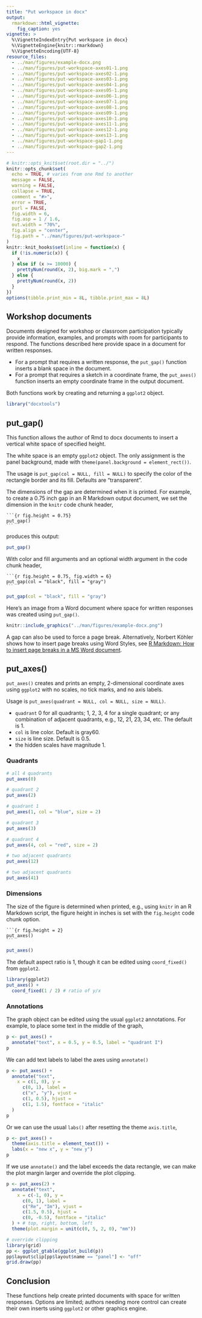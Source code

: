 ---
title: "Put workspace in docx"
output:
  rmarkdown::html_vignette:
    fig_caption: yes
vignette: >
  %\VignetteIndexEntry{Put workspace in docx}
  %\VignetteEngine{knitr::rmarkdown}
  %\VignetteEncoding{UTF-8}
resource_files:
  - ../man/figures/example-docx.png
  - ../man/figures/put-workspace-axes01-1.png
  - ../man/figures/put-workspace-axes02-1.png
  - ../man/figures/put-workspace-axes03-1.png
  - ../man/figures/put-workspace-axes04-1.png
  - ../man/figures/put-workspace-axes05-1.png
  - ../man/figures/put-workspace-axes06-1.png
  - ../man/figures/put-workspace-axes07-1.png
  - ../man/figures/put-workspace-axes08-1.png
  - ../man/figures/put-workspace-axes09-1.png
  - ../man/figures/put-workspace-axes10-1.png
  - ../man/figures/put-workspace-axes11-1.png
  - ../man/figures/put-workspace-axes12-1.png
  - ../man/figures/put-workspace-axes13-1.png
  - ../man/figures/put-workspace-gap1-1.png
  - ../man/figures/put-workspace-gap2-1.png
---

```{r setup, echo = FALSE, message = FALSE}
# knitr::opts_knit$set(root.dir = "../")
knitr::opts_chunk$set(
  echo = TRUE, # varies from one Rmd to another
  message = FALSE,
  warning = FALSE,
  collapse = TRUE,
  comment = "#>",
  error = TRUE,
  purl = FALSE,
  fig.width = 6,
  fig.asp = 1 / 1.6,
  out.width = "70%",
  fig.align = "center",
  fig.path = "../man/figures/put-workspace-"
)
knitr::knit_hooks$set(inline = function(x) {
  if (!is.numeric(x)) {
    x
  } else if (x >= 10000) {
    prettyNum(round(x, 2), big.mark = ",")
  } else {
    prettyNum(round(x, 2))
  }
})
options(tibble.print_min = 8L, tibble.print_max = 8L)
```


## Workshop documents 

Documents designed for workshop or classroom participation typically provide information, examples, and prompts with room for participants to respond. The functions described here provide space in a document for written responses.    

- For a prompt that requires a written response,  the `put_gap()` function inserts a blank space in the document. 
- For a prompt that requires a sketch in a coordinate frame, the `put_axes()` function inserts an empty coordinate frame in the output document. 

Both functions work by creating and returning a `ggplot2` object. 

```{r packages}
library("docxtools")
```

## put_gap()

This function allows the author of Rmd to docx documents to insert a vertical white space of specified height. 

The white space is an empty `ggplot2` object. The only assignment is the panel background, made with `theme(panel.background = element_rect())`. 

The usage is `put_gap(col = NULL, fill = NULL)` to specify the color of the rectangle border and its fill. Defaults are "transparent". 

The dimensions of the gap are determined when it is printed. For example, to create a 0.75 inch gap in an R Markdown output document, we set the dimension in the `knitr` code chunk header,  

<pre class="r"><code>```{r fig.height = 0.75}
put_gap()
<code>```</code></code></pre>

produces this output: 

```{r gap1, fig.asp = 0.75 / 6, echo = FALSE}
put_gap()
```
 
With color and fill arguments and an optional width argument in the code chunk header,  

<pre class="r"><code>```{r fig.height = 0.75, fig.width = 6}
put_gap(col = "black", fill = "gray")
<code>```</code></code></pre>

```{r gap2, fig.asp = 0.75 / 6, echo = FALSE}
put_gap(col = "black", fill = "gray")
```
 
Here's an image from a Word document where space for written responses was created using `put_gap()`.

```{r}
knitr::include_graphics("../man/figures/example-docx.png")
```

A gap can also be used to force a page break. Alternatively, Norbert K&ouml;hler shows how to insert page breaks using Word Styles, see [R Markdown: How to insert page breaks in a MS Word document](http://datascienceplus.com/r-markdown-how-to-insert-page-breaks-in-a-ms-word-document).

## put_axes()

`put_axes()` creates and prints an empty, 2-dimensional coordinate axes using `ggplot2` with no scales, no tick marks, and no axis labels. 

Usage is `put_axes(quadrant = NULL, col = NULL, size = NULL)`. 

- `quadrant` 0 for all quadrants; 1, 2, 3, 4 for a single quadrant; or any combination of adjacent quadrants, e.g., 12, 21, 23, 34, etc. The default is 1. 
- `col` is line color. Default is gray60. 
- `size` is line size. Default is 0.5. 
- the hidden scales have magnitude 1. 

### Quadrants 

```{r axes01, out.width = "50%"}
# all 4 quadrants
put_axes(0)
```

```{r axes02, out.width = "50%"}
# quadrant 2
put_axes(2)
```

```{r axes03, out.width = "50%"}
# quadrant 1
put_axes(1, col = "blue", size = 2)
```

```{r axes04, out.width = "50%"}
# quadrant 3
put_axes(3)
```

```{r axes05, out.width = "50%"}
# quadrant 4
put_axes(4, col = "red", size = 2)
```

```{r axes06, out.width = "50%"}
# two adjacent quadrants
put_axes(12)
```

```{r axes07, out.width = "50%"}
# two adjacent quadrants
put_axes(41)
```

### Dimensions

The size of the figure is determined when printed, e.g., using `knitr`
in an R Markdown script, the figure height in inches is set with the
`fig.height` code chunk option. 

<pre class="r"><code>```{r fig.height = 2}
put_axes()
<code>```</code></code></pre>

```{r axes08, fig.height = 2, echo = FALSE, out.width = "50%"}
put_axes()
```

The default aspect ratio is 1, though it can be edited using `coord_fixed()` from `ggplot2`. 

```{r axes09, fig.height = 2, out.width = "50%"}
library(ggplot2)
put_axes() +
  coord_fixed(1 / 2) # ratio of y/x
```

### Annotations 

The graph object can be edited using the usual `ggplot2` annotations. For example, to place some text in the middle of the graph, 

```{r axes10, fig.show = 'hold', out.width = "50%"}
p <- put_axes() +
  annotate("text", x = 0.5, y = 0.5, label = "quadrant I")
p
```

We can add text labels to label the axes using `annotate()` 

```{r axes11, out.width = "50%"}
p <- put_axes() +
  annotate("text",
    x = c(1, 0), y =
      c(0, 1), label =
      c("x", "y"), vjust =
      c(1, 0.5), hjust =
      c(1, 1.5), fontface = "italic"
  )
p
```

Or we can use the usual `labs()` after resetting the theme `axis.title`, 

```{r axes12, out.width = "50%"}
p <- put_axes() +
  theme(axis.title = element_text()) +
  labs(x = "new x", y = "new y")
p
```

If we use `annotate()` and the label exceeds the data rectangle, we can make the plot margin larger and override the plot clipping. 

```{r axes13, out.width = "50%"}
p <- put_axes(2) +
  annotate("text",
    x = c(-1, 0), y =
      c(0, 1), label =
      c("Re", "Im"), vjust =
      c(1.5, 0.5), hjust =
      c(0, -0.5), fontface = "italic"
  ) + # top, right, bottom, left
  theme(plot.margin = unit(c(0, 5, 2, 0), "mm"))

# override clipping
library(grid)
pp <- ggplot_gtable(ggplot_build(p))
pp$layout$clip[pp$layout$name == "panel"] <- "off"
grid.draw(pp)
```

## Conclusion 

These functions help create printed documents with space for written responses. Options are limited;  authors needing more control can create their own inserts using `ggplot2` or other graphics engine. 


